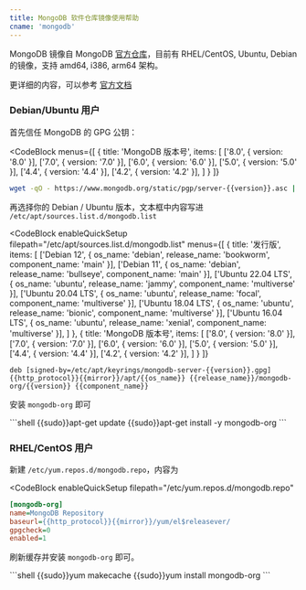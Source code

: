 ```yaml
---
title: MongoDB 软件仓库镜像使用帮助
cname: 'mongodb'
---
```


MongoDB 镜像自 MongoDB [官方仓库](https://repo.mongodb.org/)，目前有 RHEL/CentOS, Ubuntu, Debian 的镜像，支持 amd64, i386, arm64 架构。

更详细的内容，可以参考 [官方文档](https://docs.mongodb.org/master/administration/install-on-linux/)

### Debian/Ubuntu 用户

首先信任 MongoDB 的 GPG 公钥：

<CodeBlock
  menus={[
    {
      title: 'MongoDB 版本号',
      items: [
        ['8.0', { version: '8.0' }],
        ['7.0', { version: '7.0' }],
        ['6.0', { version: '6.0' }],
        ['5.0', { version: '5.0' }],
        ['4.4', { version: '4.4' }],
        ['4.2', { version: '4.2' }],
      ]
    }
  ]}
>

```bash
wget -qO - https://www.mongodb.org/static/pgp/server-{{version}}.asc | {{sudo}}gpg -o /etc/apt/keyrings/mongodb-server-{{version}}.gpg --dearmor
```

</CodeBlock>

再选择你的 Debian / Ubuntu 版本，文本框中内容写进 `/etc/apt/sources.list.d/mongodb.list`

<CodeBlock
  enableQuickSetup
  filepath="/etc/apt/sources.list.d/mongodb.list"
  menus={[
    {
      title: '发行版',
      items: [
        ['Debian 12', { os_name: 'debian', release_name: 'bookworm', component_name: 'main' }],
        ['Debian 11', { os_name: 'debian', release_name: 'bullseye', component_name: 'main' }],
        ['Ubuntu 22.04 LTS', { os_name: 'ubuntu', release_name: 'jammy', component_name: 'multiverse' }],
        ['Ubuntu 20.04 LTS', { os_name: 'ubuntu', release_name: 'focal', component_name: 'multiverse' }],
        ['Ubuntu 18.04 LTS', { os_name: 'ubuntu', release_name: 'bionic', component_name: 'multiverse' }],
        ['Ubuntu 16.04 LTS', { os_name: 'ubuntu', release_name: 'xenial', component_name: 'multiverse' }],
      ]
    },
    {
      title: 'MongoDB 版本号',
      items: [
        ['8.0', { version: '8.0' }],
        ['7.0', { version: '7.0' }],
        ['6.0', { version: '6.0' }],
        ['5.0', { version: '5.0' }],
        ['4.4', { version: '4.4' }],
        ['4.2', { version: '4.2' }],
      ]
    }
  ]}
>

```properties
deb [signed-by=/etc/apt/keyrings/mongodb-server-{{version}}.gpg] {{http_protocol}}{{mirror}}/apt/{{os_name}} {{release_name}}/mongodb-org/{{version}} {{component_name}}
```

</CodeBlock>

安装 `mongodb-org` 即可

<CodeBlock>
```shell
{{sudo}}apt-get update
{{sudo}}apt-get install -y mongodb-org
```
</CodeBlock>

### RHEL/CentOS 用户


新建 `/etc/yum.repos.d/mongodb.repo`，内容为

<CodeBlock
  enableQuickSetup
  filepath="/etc/yum.repos.d/mongodb.repo"
>

```ini
[mongodb-org]
name=MongoDB Repository
baseurl={{http_protocol}}{{mirror}}/yum/el$releasever/
gpgcheck=0
enabled=1
```

</CodeBlock>

刷新缓存并安装 `mongodb-org` 即可。

<CodeBlock>
```shell
{{sudo}}yum makecache
{{sudo}}yum install mongodb-org
```
</CodeBlock>
